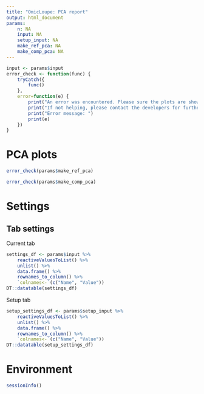```yaml
---
title: "OmicLoupe: PCA report"
output: html_document
params:
    n: NA
    input: NA
    setup_input: NA
    make_ref_pca: NA
    make_comp_pca: NA
---
```


```r
input <- params$input
error_check <- function(func) {
    tryCatch({
        func()
    },
    error=function(e) {
        print("An error was encountered. Please sure the plots are showing up correctly in OmicLoupe before export.")
        print("If not helping, please contact the developers for further support")
        print("Error message: ")
        print(e)
    })
}
```

# PCA plots

```r
error_check(params$make_ref_pca)
```

```r
error_check(params$make_comp_pca)
```

# Settings 

## Tab settings

Current tab

```r
settings_df <- params$input %>% 
    reactiveValuesToList() %>%
    unlist() %>%
    data.frame() %>%
    rownames_to_column() %>%
    `colnames<-`(c("Name", "Value"))
DT::datatable(settings_df)
```

Setup tab

```r
setup_settings_df <- params$setup_input %>%
    reactiveValuesToList() %>%
    unlist() %>%
    data.frame() %>%
    rownames_to_column() %>%
    `colnames<-`(c("Name", "Value"))
DT::datatable(setup_settings_df)
```

# Environment

```r
sessionInfo()
```
